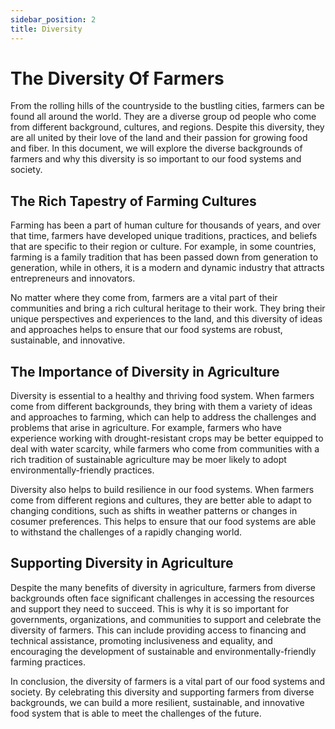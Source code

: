 ```yaml
---
sidebar_position: 2
title: Diversity
---
```


# The Diversity Of Farmers

From the rolling hills of the countryside to the bustling cities, farmers can be found all around the world. They are a diverse group od people who come from different background, cultures, and regions. Despite this diversity, they are all united by their love of the land and their passion for growing food and fiber. In this document, we will explore the diverse backgrounds of farmers and why this diversity is so important to our food systems and society.

## The Rich Tapestry of Farming Cultures

Farming has been a part of human culture for thousands of years, and over that time, farmers have developed unique traditions, practices, and beliefs that are specific to their region or culture. For example, in some countries, farming is a family tradition that has been passed down from generation to generation, while in others, it is a modern and dynamic industry that attracts entrepreneurs and innovators.

No matter where they come from, farmers are a vital part of their communities and bring a rich cultural heritage to their work. They bring their unique perspectives and experiences to the land, and this diversity of ideas and approaches helps to ensure that our food systems are robust, sustainable, and innovative.

## The Importance of Diversity in Agriculture

Diversity is essential to a healthy and thriving food system. When farmers come from different backgrounds, they bring with them a variety of ideas and approaches to farming, which can help to address the challenges and problems that arise in agriculture. For example, farmers who have experience working with drought-resistant crops may be better equipped to deal with water scarcity, while farmers who come from communities with a rich tradition of sustainable agriculture may be moer likely to adopt environmentally-friendly practices.

Diversity also helps to build resilience in our food systems. When farmers come from different regions and cultures, they are better able to adapt to changing conditions, such as shifts in weather patterns or changes in cosumer preferences. This helps to ensure that our food systems are able to withstand the challenges of a rapidly changing world.

## Supporting Diversity in Agriculture

Despite the many benefits of diversity in agriculture, farmers from diverse backgrounds often face significant challenges in accessing the resources and support they need to succeed. This is why it is so important for governments, organizations, and communities to support and celebrate the diversity of farmers. This can include providing access to financing and technical assistance, promoting inclusiveness and equality, and encouraging the development of sustainable and environmentally-friendly farming practices.

In conclusion, the diversity of farmers is a vital part of our food systems and society. By celebrating this diversity and supporting farmers from diverse backgrounds, we can build a more resilient, sustainable, and innovative food system that is able to meet the challenges of the future.